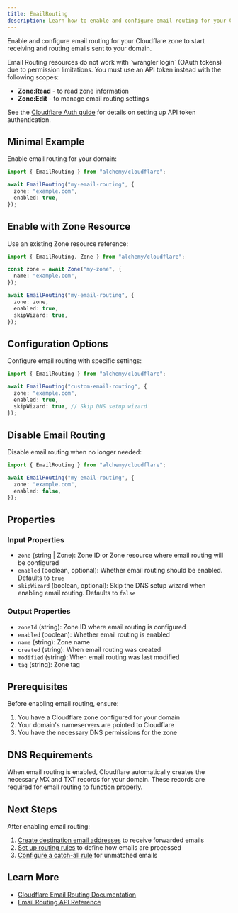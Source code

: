 ```yaml
---
title: EmailRouting
description: Learn how to enable and configure email routing for your Cloudflare zone using Alchemy.
---
```



Enable and configure email routing for your Cloudflare zone to start receiving and routing emails sent to your domain.

<Aside type="caution">
Email Routing resources do not work with `wrangler login` (OAuth tokens) due to permission limitations. You must use an API token instead with the following scopes:

- **Zone:Read** - to read zone information
- **Zone:Edit** - to manage email routing settings

See the [Cloudflare Auth guide](../../guides/cloudflare-auth.md) for details on setting up API token authentication.

</Aside>

## Minimal Example

Enable email routing for your domain:

```ts
import { EmailRouting } from "alchemy/cloudflare";

await EmailRouting("my-email-routing", {
  zone: "example.com",
  enabled: true,
});
```

## Enable with Zone Resource

Use an existing Zone resource reference:

```ts
import { EmailRouting, Zone } from "alchemy/cloudflare";

const zone = await Zone("my-zone", {
  name: "example.com",
});

await EmailRouting("my-email-routing", {
  zone: zone,
  enabled: true,
  skipWizard: true,
});
```

## Configuration Options

Configure email routing with specific settings:

```ts
import { EmailRouting } from "alchemy/cloudflare";

await EmailRouting("custom-email-routing", {
  zone: "example.com",
  enabled: true,
  skipWizard: true, // Skip DNS setup wizard
});
```

## Disable Email Routing

Disable email routing when no longer needed:

```ts
import { EmailRouting } from "alchemy/cloudflare";

await EmailRouting("my-email-routing", {
  zone: "example.com",
  enabled: false,
});
```

## Properties

### Input Properties

- `zone` (string | Zone): Zone ID or Zone resource where email routing will be configured
- `enabled` (boolean, optional): Whether email routing should be enabled. Defaults to `true`
- `skipWizard` (boolean, optional): Skip the DNS setup wizard when enabling email routing. Defaults to `false`

### Output Properties

- `zoneId` (string): Zone ID where email routing is configured
- `enabled` (boolean): Whether email routing is enabled
- `name` (string): Zone name
- `created` (string): When email routing was created
- `modified` (string): When email routing was last modified
- `tag` (string): Zone tag

## Prerequisites

Before enabling email routing, ensure:

1. You have a Cloudflare zone configured for your domain
2. Your domain's nameservers are pointed to Cloudflare
3. You have the necessary DNS permissions for the zone

## DNS Requirements

When email routing is enabled, Cloudflare automatically creates the necessary MX and TXT records for your domain. These records are required for email routing to function properly.

## Next Steps

After enabling email routing:

1. [Create destination email addresses](./email-address.md) to receive forwarded emails
2. [Set up routing rules](./email-rule.md) to define how emails are processed
3. [Configure a catch-all rule](./email-catch-all.md) for unmatched emails

## Learn More

- [Cloudflare Email Routing Documentation](https://developers.cloudflare.com/email-routing/)
- [Email Routing API Reference](https://developers.cloudflare.com/api/resources/email_routing/)
